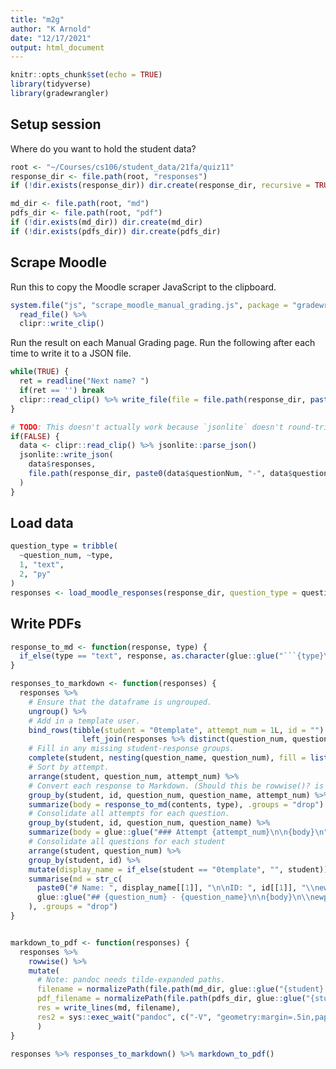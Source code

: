 ```yaml
---
title: "m2g"
author: "K Arnold"
date: "12/17/2021"
output: html_document
---
```


```r
knitr::opts_chunk$set(echo = TRUE)
library(tidyverse)
library(gradewrangler)
```

## Setup session

Where do you want to hold the student data?

```r
root <- "~/Courses/cs106/student_data/21fa/quiz11"
response_dir <- file.path(root, "responses")
if (!dir.exists(response_dir)) dir.create(response_dir, recursive = TRUE)

md_dir <- file.path(root, "md")
pdfs_dir <- file.path(root, "pdf")
if (!dir.exists(md_dir)) dir.create(md_dir)
if (!dir.exists(pdfs_dir)) dir.create(pdfs_dir)
```


## Scrape Moodle

Run this to copy the Moodle scraper JavaScript to the clipboard.

```r
system.file("js", "scrape_moodle_manual_grading.js", package = "gradewrangler") %>% 
  read_file() %>% 
  clipr::write_clip()
```

Run the result on each Manual Grading page. Run the following after each time to write it to a JSON file.

```r
while(TRUE) {
  ret = readline("Next name? ")
  if(ret == '') break
  clipr::read_clip() %>% write_file(file = file.path(response_dir, paste0(ret, '.json')))
}
```


```r
# TODO: This doesn't actually work because `jsonlite` doesn't round-trip scalars correctly (they come out as length-1 vectors).
if(FALSE) {
  data <- clipr::read_clip() %>% jsonlite::parse_json()
  jsonlite::write_json(
    data$responses,
    file.path(response_dir, paste0(data$questionNum, "-", data$questionTitle, '.json'))
  )
}
```

## Load data

```r
question_type = tribble(
  ~question_num, ~type,
  1, "text",
  2, "py"
)
responses <- load_moodle_responses(response_dir, question_type = question_type)
```

## Write PDFs

```r
response_to_md <- function(response, type) {
  if_else(type == "text", response, as.character(glue::glue("```{type}\n{response}\n```")))
}

responses_to_markdown <- function(responses) {
  responses %>% 
    # Ensure that the dataframe is ungrouped.
    ungroup() %>% 
    # Add in a template user.
    bind_rows(tibble(student = "0template", attempt_num = 1L, id = "") %>%
                left_join(responses %>% distinct(question_num, question_name), by = character(0))) %>% 
    # Fill in any missing student-response groups.
    complete(student, nesting(question_name, question_num), fill = list(contents="MISSING", type = "text")) %>% 
    # Sort by attempt.
    arrange(student, question_num, attempt_num) %>% 
    # Convert each response to Markdown. (Should this be rowwise()? is vectorized ok?)
    group_by(student, id, question_num, question_name, attempt_num) %>% 
    summarize(body = response_to_md(contents, type), .groups = "drop") %>%
    # Consolidate all attempts for each question.
    group_by(student, id, question_num, question_name) %>% 
    summarize(body = glue::glue("### Attempt {attempt_num}\n\n{body}\n") %>% paste0(collapse = "\n"), .groups = "drop") %>% 
    # Consolidate all questions for each student
    arrange(student, question_num) %>% 
    group_by(student, id) %>% 
    mutate(display_name = if_else(student == "0template", "", student)) %>% 
    summarise(md = str_c(
      paste0("# Name: ", display_name[[1]], "\n\nID: ", id[[1]], "\\newpage\n\n"),
      glue::glue("## {question_num} - {question_name}\n\n{body}\n\\newpage\n\n") %>% paste0(collapse = "\n")
    ), .groups = "drop")
}


markdown_to_pdf <- function(responses) {
  responses %>% 
    rowwise() %>% 
    mutate(
      # Note: pandoc needs tilde-expanded paths.
      filename = normalizePath(file.path(md_dir, glue::glue("{student}.md")), mustWork = FALSE),
      pdf_filename = normalizePath(file.path(pdfs_dir, glue::glue("{student}.pdf")), mustWork = FALSE),
      res = write_lines(md, filename),
      res2 = sys::exec_wait("pandoc", c("-V", "geometry:margin=.5in,paperwidth=10in,paperheight=15in", "-f", "markdown", "-t", "pdf", filename, "-o", pdf_filename))
      )
}

responses %>% responses_to_markdown() %>% markdown_to_pdf()

```

